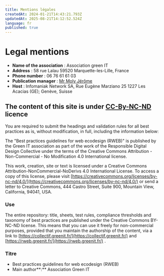 ```yaml
---
title: Mentions légales
createdAt: 2024-01-21T14:43:21.793Z
updatedAt: 2025-08-21T14:12:52.524Z
language: fr
published: true
---
```


# Legal mentions

* **Name of the association** : Association green IT
* **Address** : 58 rue Lalau 59520 Marquette-les-Lille, France
* **Phone number** : 06 76 61 61 03
* **Publication manager** : [Mr Moly Jérôme](https://ref.greenit.fr/wp/jerome@greenit.fr)
* **Host** : Infomaniak Network SA, Rue Eugène Marziano 25 1227 Les Acacias (GE); Genève, Suisse

## The content of this site is under [CC-By-NC-ND](https://creativecommons.org/licenses/by-nc-nd/4.0/) licence

You are required to submit the headings and validation rules for all best practices as is, without modification, in full, including the information below:

The "Best practices guidelines for web ecodesign (RWEB)" is published by the Green IT association as part of the work of the Responsible Digital Design Collective under the terms of the Creative Commons Attribution - Non-Commercial - No Modification 4.0 International license.

This work, creation, site or text is licensed under a Creative Commons Attribution-NonCommercial-NoDerivs 4.0 International License. To access a copy of this license, please visit [https://creativecommons.org/licenses/by-nc-nd/4.0/](https://creativecommons.org/licenses/by-nc-nd/4.0/)  or send a letter to Creative Commons, 444 Castro Street, Suite 900, Mountain View, California, 94041, USA.

### Use

The entire repository: title, sheets, test rules, compliance thresholds and taxonomy of best practices are published under the Creative Commons BY-NC-ND license. This means that you can use it freely for non-commercial purposes, provided that you maintain the authorship of the content, via a link to [https://collectif.greenit.fr/](https://collectif.greenit.fr/)  and [https://rweb.greenit.fr/](https://rweb.greenit.fr/) .

### Titre

* Best practices guidelines for web ecodesign (RWEB)
* Main author**:** Association Green IT
